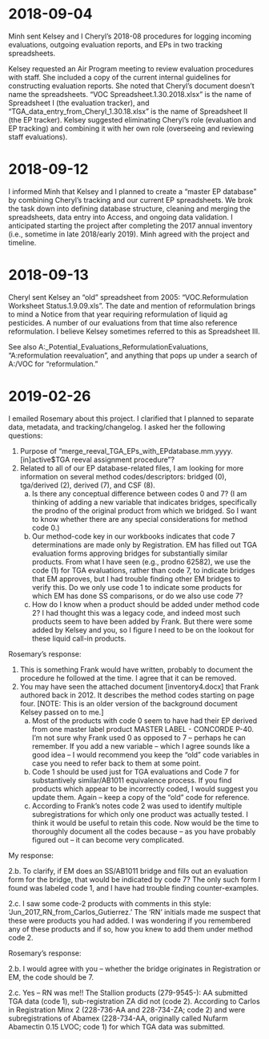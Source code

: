# 2018-09-04

Minh sent Kelsey and I Cheryl's 2018-08 procedures for logging incoming
evaluations, outgoing evaluation reports, and EPs in two tracking spreadsheets.

Kelsey requested an Air Program meeting to review evaluation procedures with
staff. She included a copy of the current internal guidelines for constructing
evaluation reports. She noted that Cheryl's document doesn't name the
spreadsheets. "VOC Spreadsheet.1.30.2018.xlsx" is the name of Spreadsheet I (the
evaluation tracker), and "TGA_data_entry_from_Cheryl_1.30.18.xlsx" is the name
of Spreadsheet II (the EP tracker). Kelsey suggested eliminating Cheryl's role
(evaluation and EP tracking) and combining it with her own role (overseeing
and reviewing staff evaluations).

# 2018-09-12

I informed Minh that Kelsey and I planned to create a "master EP database" by
combining Cheryl's tracking and our current EP spreadsheets. We brok the task
down into defining database structure, cleaning and merging the spreadsheets,
data entry into Access, and ongoing data validation. I anticipated starting the
project after completing the 2017 annual inventory (i.e., sometime in late
2018/early 2019). Minh agreed with the project and timeline.

# 2018-09-13

Cheryl sent Kelsey an "old" spreadsheet from 2005: "VOC.Reformulation Worksheet
Status.1.9.09.xls". The date and mention of reformulation brings to mind a
Notice from that year requiring reformulation of liquid ag pesticides. A number
of our evaluations from that time also reference reformulation. I believe Kelsey
sometimes referred to this as Spreadsheet III.

See also A:\VOC\Emissions_Potential\TGA_Evaluations\_ReformulationEvaluations,
"A:\VOC\Archive\VOC reformulation reevaluation", and anything that pops
up under a search of A:/VOC for "reformulation."

# 2019-02-26

I emailed Rosemary about this project. I clarified that I planned to separate
data, metadata, and tracking/changelog. I asked her the following questions:

1. Purpose of "merge_reeval_TGA_EPs_with_EPdatabase.mm.yyyy.[in]active$TGA
   reeval assignment procedure"?
2. Related to all of our EP database-related files, I am looking for more
   information on several method codes/descriptors: bridged (0), tga/derived
   (2), derived (7), and CSF (8).
    a. Is there any conceptual difference between codes 0 and 7? (I am thinking
    of adding a new variable that indicates bridges, specifically the prodno of
    the original product from which we bridged. So I want to know whether there
    are any special considerations for method code 0.)
    b. Our method-code key in our workbooks indicates that code 7 determinations
    are made only by Registration. EM has filled out TGA evaluation forms
    approving bridges for substantially similar products. From what I have seen
    (e.g., prodno 62582), we use the code (1) for TGA evaluations, rather than
    code 7, to indicate bridges that EM approves, but I had trouble finding
    other EM bridges to verify this. Do we only use code 1 to indicate some
    products for which EM has done SS comparisons, or do we also use code 7?
    c. How do I know when a product should be added under method code 2? I had
    thought this was a legacy code, and indeed most such products seem to have
    been added by Frank. But there were some added by Kelsey and you, so I
    figure I need to be on the lookout for these liquid call-in products.

Rosemary's response:

1. This is something Frank would have written, probably to document the
   procedure he followed at the time. I agree that it can be removed.
2. You may have seen the attached document [inventory4.docx] that
   Frank authored back in 2012. It describes the method codes starting on page
   four. [NOTE: This is an older version of the background document Kelsey
   passed on to me.]
    a. Most of the products with code 0 seem to have had their EP derived from
    one master label product MASTER LABEL - CONCORDE P-40. I’m not sure why
    Frank used 0 as opposed to 7 – perhaps he can remember. If you add a new
    variable – which I agree sounds like a good idea – I would recommend you
    keep the “old” code variables in case you need to refer back to them at some
    point.
    b. Code 1 should be used just for TGA evaluations and Code 7 for
    substantively similar/AB1011 equivalence process. If you find products which
    appear to be incorrectly coded, I would suggest you update them. Again –
    keep a copy of the “old” code for reference.
    c. According to Frank’s notes code 2 was used to identify multiple
    subregistrations for which only one product was actually tested. I think it
    would be useful to retain this code. Now would be the time to thoroughly
    document all the codes because – as you have probably figured out – it can
    become very complicated.

My response:

2.b. To clarify, if EM does an SS/AB1011 bridge and fills out an evaluation form
for the bridge, that would be indicated by code 7? The only such form I found
was labeled code 1, and I have had trouble finding counter-examples.

2.c. I saw some code-2 products with comments in this style:
‘Jun_2017_RN_from_Carlos_Gutierrez.’ The ‘RN’ initials made me suspect that
these were products you had added. I was wondering if you remembered any of
these products and if so, how you knew to add them under method code 2.

Rosemary's response:

2.b. I would agree with you – whether the bridge originates in Registration or
EM, the code should be 7.

2.c. Yes – RN was me!! The Stallion products (279-9545-): AA submitted TGA data
(code 1), sub-registration ZA did not (code 2). According to Carlos in
Registration Minx 2 (228-736-AA and 228-734-ZA; code 2) and were
subregistrations of Abamex (228-734-AA, originally called Nufarm Abamectin 0.15
LVOC; code 1) for which TGA data was submitted.

